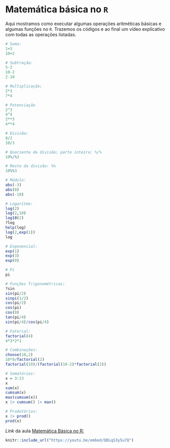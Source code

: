# Matemática básica no `R`

Aqui mostramos como executar algumas operações aritméticas básicas  e algumas funções no `R`. Trazemos os códigos e ao final um vídeo explicativo com todas as operações listadas.

```r
# Soma:
1+3
10+2

# Subtração:
5-2
10-2
2-10

# Multiplicação;
2*3
7*4

# Potenciação
2^3
4^4
2**3
4**4

# Divisão;
8/2
10/3

# Quociente da divisão; parte inteira: %/%
10%/%3

# Resto da divisão: %%
10%%3

# Módulo:
abs(-3)
abs(8)
abs(-10)

# Logarítmo:
log(2)
log(2,10)
log10(2)
?log
help(log)
log(2,exp(1))
log

# Exponencial:
exp(1)
exp(3)
exp(0)

# Pi
pi

# Funções Trigonométricas:
?sin
sin(pi/2)
sinpi(1/2)
cos(pi/2)
cos(pi)
cos(0)
tan(pi/4)
sin(pi/4)/cos(pi/4)

# Fatorial:
factorial(4)
4*3*2*1

# Combinações:
choose(10,2)
10*9/factorial(2)
factorial(10)/(factorial(10-2)*factorial(2))

# Somatórios:
x = 3:13
x
sum(x)
cumsum(x)
max(cumsum(x))
x |> cumsum() |> max()

# Produtórios:
x |> prod()
prod(x)
```

*Link* da aula [Matemática Básica no R:](https://youtu.be/QDLqS3y5u7Q)

```r
knitr::include_url("https://youtu.be/embed/QDLqS3y5u7Q")
```